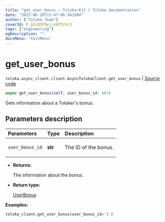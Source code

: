 ```yaml
---
title: "get_user_bonus — Toloka-Kit | Toloka documentation"
date: "2023-06-20T13:47:06.943384"
author: ["Toloka Team"]
coverId: F_bIcOYF9yjrxkPZrXc3
tags: ["engineering"]
ogDescription: ""
docsMenu: "tkitMenu"
---
```


# get_user_bonus

`toloka.async_client.client.AsyncTolokaClient.get_user_bonus` | [Source code](https://github.com/Toloka/toloka-kit/blob/v1.2.0/src/async_client/client.py#L0)

```python
async get_user_bonus(self, user_bonus_id: str)
```

Gets information about a Toloker's bonus.

## Parameters description

| Parameters | Type | Description |
| :----------| :----| :-----------|
`user_bonus_id`|**str**|<p>The ID of the bonus.</p>

* **Returns:**

  The information about the bonus.

* **Return type:**

  [UserBonus](/docs/toloka-kit/reference/toloka.client.user_bonus.UserBonus)

**Examples:**

```python
toloka_client.get_user_bonus(user_bonus_id='1')
```
